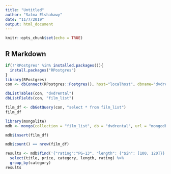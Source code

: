 ```yaml
---
title: "Untitled"
author: "Salma Elshahawy"
date: "11/7/2019"
output: html_document
---
```


```r
knitr::opts_chunk$set(echo = TRUE)
```

## R Markdown

```R
if(!'RPostgres' %in% installed.packages()){
  install.packages("RPostgres")
}
library(RPostgres)
con <- dbConnect(RPostgres::Postgres(), host="localhost", dbname="dvdrental")
```

```r
dbListTables(con, "dvdrental")
dbListFields(con, "film_list")
```

```r
film_df <- dbGetQuery(con, "select * from film_list")
film_df
```
```r
library(mongolite)
mdb <- mongo(collection = "film_list", db = "dvdrental", url = "mongodb://127.0.0.1:27017")
```

```r
mdb$insert(film_df)
```

```r
mdb$count() == nrow(film_df)
```

```r
results <- mdb$find('{"rating":"PG-13", "length": {"$in": [100, 120]}}', limit = 10) %>%
  select(title, price, category, length, rating) %>%
  group_by(category)
results
```







